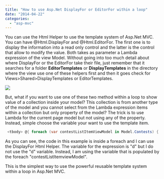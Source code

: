```yaml
---
title: "How to use Asp.Net DisplayFor or EditorFor within a loop"
date: "2014-04-22"
categories: 
  - "asp-mvc"
---
```


You can use the Html Helper to use the template system of Asp.Net MVC. You can have @Html.DisplayFor and @Html.EditorFor. The first one is to display the information into a read only control and the latter is the control that allow to modify the value. Both takes as parameter a Lambda expression of the view Model. Without going into too much detail about where DisplayFor or the EditorFor take their file, just remember that it searches for a folder **EditorTemplates** or **DisplayTemplates** in the directory where the view use one of these helpers first and then it goes check for Views>Shared>DisplayTemplates or EditorTemplates.

![](images/DisplayForLoop-400x125.png)

But, what if you want to use one of these two method within a loop to show value of a collection inside your model? This collection is from another type of the model and you cannot select from the Lambda expression items within a collection but only property of the model? The trick is to use Lambda for the current page model but not using any of the property. Instead, simple choose the variable your want to use the template item.


```csharp
 <tbody> @{ foreach (var contestListItemViewModel in Model.Contests) { <tr> <td>@Html.ActionLink(contestListItemViewModel.Name.Current, "Edit", "Contest", new { Area = Constants.Areas.ADMINISTRATOR, id = contestListItemViewModel.Id }, null)</td> <td>@Html.DisplayFor(d => contestListItemViewModel.StartingTime.ToShortDateString())</td> <td>@Html.DisplayFor(d => contestListItemViewModel.EndingTime.ToShortDateString())</td> <td>@Html.DisplayFor(d => contestListItemViewModel.InitialCapital)</td> <td>@Html.DisplayFor(d => contestListItemViewModel.IsUsingStockRules)</td> <td>@Html.DisplayFor(d => contestListItemViewModel.IsUsingShortRules)</td> <td>@Html.DisplayFor(d => contestListItemViewModel.IsUsingOptionRules)</td> </tr> } } </tbody> 
```

As you can see, the code in this example is inside a foreach and I can use the DisplayFor Html Helper. The variable for the expression is "d" but I do not use the "d" variable. Instead, I am using the variable that is populated by the foreach "contestListItemviewModel".

This is the simplest way to use the powerful reusable template system within a loop in Asp.Net MVC.
